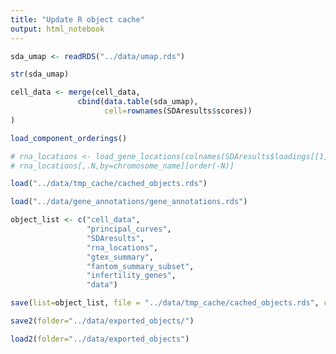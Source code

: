 ```yaml
---
title: "Update R object cache"
output: html_notebook
---
```


```r
sda_umap <- readRDS("../data/umap.rds")

str(sda_umap)

cell_data <- merge(cell_data,
               cbind(data.table(sda_umap),
                     cell=rownames(SDAresults$scores))
)
```

```r
load_component_orderings()

# rna_locations <- load_gene_locations(colnames(SDAresults$loadings[[1]]), name="merge_mouse_V3b", path = "../data/")
# rna_locations[,.N,by=chromosome_name][order(-N)]
```


```r

load("../data/tmp_cache/cached_objects.rds")

load("../data/gene_annotations/gene_annotations.rds")

object_list <- c("cell_data",
                 "principal_curves",
                 "SDAresults",
                 "rna_locations",
                 "gtex_summary",
                 "fantom_summary_subset",
                 "infertility_genes",
                 "data")

save(list=object_list, file = "../data/tmp_cache/cached_objects.rds", compress = FALSE)

```

```r

save2(folder="../data/exported_objects/")

load2(folder="../data/exported_objects")
```

